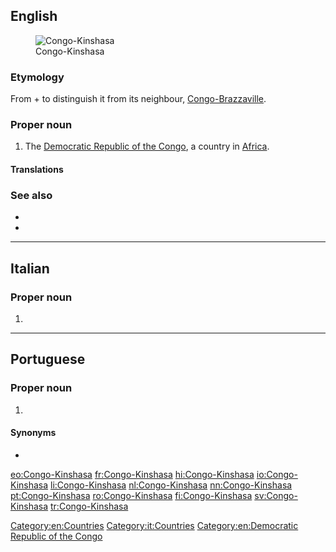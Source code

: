 {{also|Congo Kinshasa}}
==English==
[[File:Democratic Republic of the Congo (orthographic projection).svg|thumb|Congo-Kinshasa]]

===Etymology===
From {{m|en|Congo}} + {{m|en|Kinshasa}} to distinguish it from its neighbour, [[Congo-Brazzaville]].

===Proper noun===
{{en-proper noun}}

# The [[Democratic Republic of the Congo]], a country in [[Africa]].

====Translations====
{{trans-see|Congo}}

===See also===
* {{l|en|Congo-Brazzaville}}
* {{pedia}}

[[Category:en:Countries]]

----

==Italian==

===Proper noun===
{{it-proper noun}}

# {{l|en|Congo-Kinshasa}}

[[Category:it:Countries]]
[[Category:en:Democratic Republic of the Congo]]

----

==Portuguese==

===Proper noun===
{{pt-proper noun|m|head=[[Congo]]-[[Kinshasa]]}}

# {{place|pt|country|in central|continent/Africa|t1=Congo}}

====Synonyms====
* {{l|pt|República Democrática do Congo}}

[[eo:Congo-Kinshasa]]
[[fr:Congo-Kinshasa]]
[[hi:Congo-Kinshasa]]
[[io:Congo-Kinshasa]]
[[li:Congo-Kinshasa]]
[[nl:Congo-Kinshasa]]
[[nn:Congo-Kinshasa]]
[[pt:Congo-Kinshasa]]
[[ro:Congo-Kinshasa]]
[[fi:Congo-Kinshasa]]
[[sv:Congo-Kinshasa]]
[[tr:Congo-Kinshasa]]